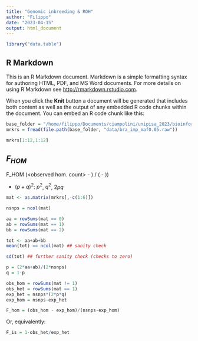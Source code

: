 ```yaml
---
title: "Genomic inbreeding & ROH"
author: "Filippo"
date: "2023-04-15"
output: html_document
---
```


```r
library("data.table")
```

## R Markdown

This is an R Markdown document. Markdown is a simple formatting syntax for authoring HTML, PDF, and MS Word documents. For more details on using R Markdown see <http://rmarkdown.rstudio.com>.

When you click the **Knit** button a document will be generated that includes both content as well as the output of any embedded R code chunks within the document. You can embed an R code chunk like this:

```r
base_folder = "/home/filippo/Documents/ciampolini/unipisa_2023/bioinformatics_and_biostatistics_training/introduction_to_animal_breeding"
mrkrs = fread(file.path(base_folder, "data/bra_imp_maf0.05.raw"))

mrkrs[1:12,1:12]
```

## $F_{HOM}$

F_HOM (<observed hom. count> - <expected count>) / (<total observations> - <expected count>))

- $(p+q)^2$: $p^2$, $q^2$, $2pq$


```r
mat <- as.matrix(mrkrs[,-c(1:6)])
```

```r
nsnps = ncol(mat)
```


```r
aa = rowSums(mat == 0)
ab = rowSums(mat == 1)
bb = rowSums(mat == 2)
```

```r
tot <- aa+ab+bb
mean(tot) == ncol(mat) ## sanity check
```

```r
sd(tot) ## further sanity check (checks to zero)
```

```r
p = (2*aa+ab)/(2*nsnps)
q = 1-p
```


```r
obs_hom = rowSums(mat != 1)
obs_het = rowSums(mat == 1)
exp_het = nsnps*(2*p*q)
exp_hom = nsnps-exp_het
```

```r
F_hom = (obs_hom - exp_hom)/(nsnps-exp_hom)
```
Or, equivalently:

```r
F_is = 1-obs_het/exp_het
```

